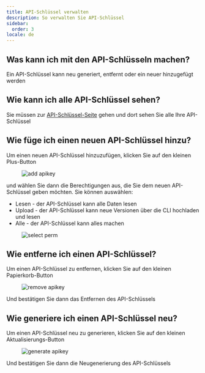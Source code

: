 ```yaml
---
title: API-Schlüssel verwalten
description: So verwalten Sie API-Schlüssel
sidebar:
  order: 3
locale: de
---
```


## Was kann ich mit den API-Schlüsseln machen?

Ein API-Schlüssel kann neu generiert, entfernt oder ein neuer hinzugefügt werden

## Wie kann ich alle API-Schlüssel sehen?

Sie müssen zur [API-Schlüssel-Seite](https://webcapgoapp/dashboard/apikeys/) gehen und dort sehen Sie alle Ihre API-Schlüssel

## Wie füge ich einen neuen API-Schlüssel hinzu?

Um einen neuen API-Schlüssel hinzuzufügen, klicken Sie auf den kleinen Plus-Button

<figure><img src="/apikeys-addwebp" alt="add apikey" /><figcaption></figcaption></figure>

und wählen Sie dann die Berechtigungen aus, die Sie dem neuen API-Schlüssel geben möchten. Sie können auswählen:

 - Lesen - der API-Schlüssel kann alle Daten lesen
 - Upload - der API-Schlüssel kann neue Versionen über die CLI hochladen und lesen
 - Alle - der API-Schlüssel kann alles machen

<figure><img src="/apikeys-select-permwebp" alt="select perm" /><figcaption></figcaption></figure>

## Wie entferne ich einen API-Schlüssel?

Um einen API-Schlüssel zu entfernen, klicken Sie auf den kleinen Papierkorb-Button

<figure><img src="/apikeys-removewebp" alt="remove apikey" /><figcaption></figcaption></figure>

Und bestätigen Sie dann das Entfernen des API-Schlüssels

## Wie generiere ich einen API-Schlüssel neu?

Um einen API-Schlüssel neu zu generieren, klicken Sie auf den kleinen Aktualisierungs-Button

<figure><img src="/apikeys-regeneratewebp" alt="generate apikey" /><figcaption></figcaption></figure>

Und bestätigen Sie dann die Neugenerierung des API-Schlüssels